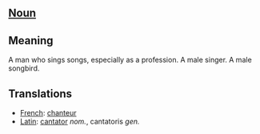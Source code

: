 == [[Noun]] ==

== Meaning ==

A man who sings songs, especially as a profession.  A male singer.  A male songbird.

== Translations ==

*[[French]]: [[chanteur]]
*[[Latin]]: [[cantator]] ''nom.'', cantatoris ''gen.''